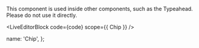 
This component is used inside other components, such as the Typeahead. Please do not use it directly.

<LiveEditorBlock code={code} scope={{ Chip }} />
<GeneratePropsTable componentName="Chip" />

  name: 'Chip',
};
